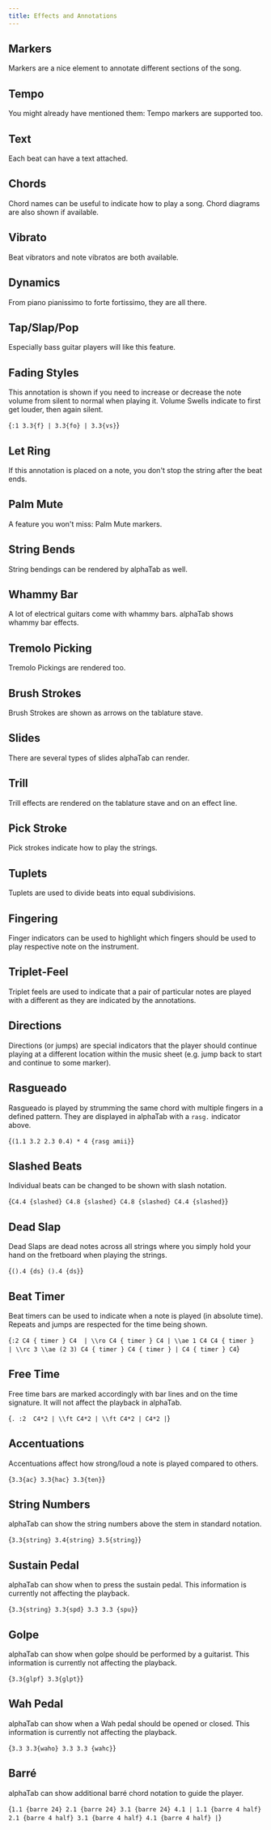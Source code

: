```yaml
---
title: Effects and Annotations
---
```



## Markers
Markers are a nice element to annotate different sections of the song. 
<AlphaTab file="/files/features/Markers.gp5" />

## Tempo
You might already have mentioned them: Tempo markers are supported too. 
<AlphaTab file="/files/features/Tempo.gp5" />

## Text
Each beat can have a text attached. 
<AlphaTab file="/files/features/Text.gp5" />

## Chords
Chord names can be useful to indicate how to play a song. Chord diagrams are also shown if available. 
<AlphaTab file="/files/features/Chords.gp5" />

## Vibrato
Beat vibrators and note vibratos are both available.
<AlphaTab file="/files/features/Vibrato.gp5" />

## Dynamics
From piano pianissimo to forte fortissimo, they are all there.
<AlphaTab file="/files/features/Dynamics.gp5" />

## Tap/Slap/Pop
Especially bass guitar players will like this feature.
<AlphaTab file="/files/features/Tap.gp5" />

## Fading Styles
This annotation is shown if you need to increase or decrease the note volume from silent to normal when
playing it. Volume Swells indicate to first get louder, then again silent.

<AlphaTab tex="true" player="true">{`
:1 3.3{f} | 3.3{fo} | 3.3{vs}
`}</AlphaTab>

## Let Ring
If this annotation is placed on a note, you don't stop the string after the beat ends. 
<AlphaTab file="/files/features/LetRing.gp5" />

## Palm Mute
A feature you won't miss: Palm Mute markers.
<AlphaTab file="/files/features/PalmMute.gp5" />

## String Bends
String bendings can be rendered by alphaTab as well. 
<AlphaTab file="/files/features/Bends.gp" />

## Whammy Bar
A lot of electrical guitars come with whammy bars. alphaTab shows whammy bar effects. 
<AlphaTab file="/files/features/Whammy.gp" />

## Tremolo Picking
Tremolo Pickings are rendered too. 
<AlphaTab file="/files/features/TremoloPicking.gp5" />

## Brush Strokes
Brush Strokes are shown as arrows on the tablature stave. 
<AlphaTab file="/files/features/Brush.gp5" />

## Slides
There are several types of slides alphaTab can render. 
<AlphaTab file="/files/features/Slides.gp5" />

## Trill
Trill effects are rendered on the tablature stave and on an effect line. 
<AlphaTab file="/files/features/Trill.gp5" />

## Pick Stroke
Pick strokes indicate how to play the strings. 
<AlphaTab file="/files/features/PickStroke.gp5" />

## Tuplets
Tuplets are used to divide beats into equal subdivisions. 
<AlphaTab file="/files/features/Tuplets.gp5" />

## Fingering
Finger indicators can be used to highlight which fingers should be used to play
respective note on the instrument. 
<AlphaTab file="/files/features/Fingering.gpx" />

## Triplet-Feel
Triplet feels are used to indicate that a pair of particular notes are played with a different 
as they are indicated by the annotations. 
<AlphaTab file="/files/features/TripletFeel.gpx" />

## Directions
Directions (or jumps) are special indicators that the player should continue playing at a different location
within the music sheet (e.g. jump back to start and continue to some marker).

<AlphaTab file="/files/features/directions-simple.gp" />

## Rasgueado 

Rasgueado is played by strumming the same chord with multiple fingers in a defined pattern. 
They are displayed in alphaTab with a `rasg.` indicator above.

<AlphaTab tex="true" tracks="all" player="true">{`
(1.1 3.2 2.3 0.4) * 4 {rasg amii}
`}</AlphaTab>

## Slashed Beats

Individual beats can be changed to be shown with slash notation.

<AlphaTab tex="true">{`
C4.4 {slashed} C4.8 {slashed} C4.8 {slashed} C4.4 {slashed}
`}</AlphaTab>


## Dead Slap

Dead Slaps are dead notes across all strings where you simply hold your hand on the fretboard
when playing the strings. 

<AlphaTab tex="true">{`
().4 {ds} ().4 {ds}
`}</AlphaTab>

## Beat Timer

Beat timers can be used to indicate when a note is played (in absolute time). Repeats and jumps are respected
for the time being shown.

<AlphaTab tex="true">{`
:2 C4 { timer } C4  |
\\ro C4 { timer } C4 |
\\ae 1 C4 C4 { timer }  |
\\rc 3 \\ae (2 3) C4 { timer } C4 { timer } |
C4 { timer } C4
`}</AlphaTab>

## Free Time

Free time bars are marked accordingly with bar lines and on the time signature. 
It will not affect the playback in alphaTab.

<AlphaTab tex="true">{`
.
:2 
C4*2 |
\\ft C4*2 |
\\ft C4*2 |
C4*2 |
`}</AlphaTab>

## Accentuations

Accentuations affect how strong/loud a note is played compared to others. 

<AlphaTab tex="true">{`
3.3{ac} 3.3{hac} 3.3{ten}
`}</AlphaTab>

## String Numbers

alphaTab can show the string numbers above the stem in standard notation.
 
<AlphaTab tex="true">{`
3.3{string} 3.4{string} 3.5{string}
`}</AlphaTab>

## Sustain Pedal

alphaTab can show when to press the sustain pedal. This information is currently not affecting the playback.
 
<AlphaTab tex="true">{`
3.3{string} 3.3{spd} 3.3 3.3 {spu}
`}</AlphaTab>

## Golpe

alphaTab can show when golpe should be performed by a guitarist. This information is currently not affecting the playback.

<AlphaTab tex="true">{`
3.3{glpf} 3.3{glpt}
`}</AlphaTab>

## Wah Pedal

alphaTab can show when a Wah pedal should be opened or closed. This information is currently not affecting the playback.

<AlphaTab tex="true">{`
3.3 3.3{waho} 3.3 3.3 {wahc}
`}</AlphaTab>

## Barré 

alphaTab can show additional barré chord notation to guide the player.

<AlphaTab tex="true">{`
1.1 {barre 24} 2.1 {barre 24} 3.1 {barre 24} 4.1 |
1.1 {barre 4 half} 2.1 {barre 4 half} 3.1 {barre 4 half} 4.1 {barre 4 half} |
`}</AlphaTab>